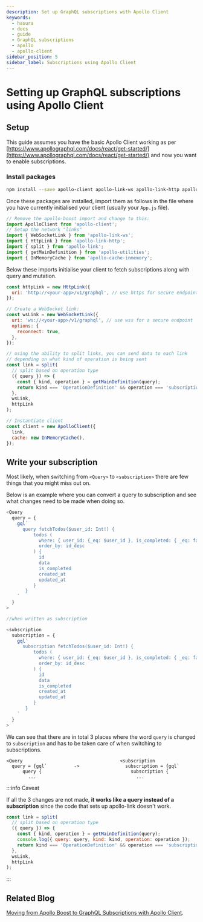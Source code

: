 ```yaml
---
description: Set up GraphQL subscriptions with Apollo Client
keywords:
  - hasura
  - docs
  - guide
  - GraphQL subscriptions
  - apollo
  - apollo-client
sidebar_position: 5
sidebar_label: Subscriptions using Apollo Client
---
```


# Setting up GraphQL subscriptions using Apollo Client

## Setup

This guide assumes you have the basic Apollo Client working as per
[https://www.apollographql.com/docs/react/get-started/](https://www.apollographql.com/docs/react/get-started/) and now
you want to enable subscriptions.

### Install packages

```bash
npm install --save apollo-client apollo-link-ws apollo-link-http apollo-link apollo-utilities apollo-cache-inmemory subscriptions-transport-ws
```

Once these packages are installed, import them as follows in the file where you have currently initialised your client
(usually your `App.js` file).

```javascript
// Remove the apollo-boost import and change to this:
import ApolloClient from 'apollo-client';
// Setup the network "links"
import { WebSocketLink } from 'apollo-link-ws';
import { HttpLink } from 'apollo-link-http';
import { split } from 'apollo-link';
import { getMainDefinition } from 'apollo-utilities';
import { InMemoryCache } from 'apollo-cache-inmemory';
```

Below these imports initialise your client to fetch subscriptions along with query and mutation.

```javascript
const httpLink = new HttpLink({
  uri: 'http://<your-app>/v1/graphql', // use https for secure endpoint
});

// Create a WebSocket link:
const wsLink = new WebSocketLink({
  uri: 'ws://<your-app>/v1/graphql', // use wss for a secure endpoint
  options: {
    reconnect: true,
  },
});

// using the ability to split links, you can send data to each link
// depending on what kind of operation is being sent
const link = split(
  // split based on operation type
  ({ query }) => {
    const { kind, operation } = getMainDefinition(query);
    return kind === 'OperationDefinition' && operation === 'subscription';
  },
  wsLink,
  httpLink
);

// Instantiate client
const client = new ApolloClient({
  link,
  cache: new InMemoryCache(),
});
```

## Write your subscription

Most likely, when switching from `<Query>` to `<subscription>` there are few things that you might miss out on.

Below is an example where you can convert a query to subscription and see what changes need to be made when doing so.

```javascript
<Query
  query = {
    gql`
      query fetchTodos($user_id: Int!) {
          todos (
            where: { user_id: {_eq: $user_id }, is_completed: { _eq: false }},
            order_by: id_desc
          ) {
            id
            data
            is_completed
            created_at
            updated_at
          }
       }
    `
  }
>

//when written as subscription

<subscription
  subscription = {
    gql`
      subscription fetchTodos($user_id: Int!) {
          todos (
            where: { user_id: {_eq: $user_id }, is_completed: { _eq: false }},
            order_by: id_desc
          ) {
            id
            data
            is_completed
            created_at
            updated_at
          }
       }
    `
  }
>
```

We can see that there are in total 3 places where the word `query` is changed to `subscription` and has to be taken care
of when switching to subscriptions.

```none
<Query                                    <subscription
  query = {gql`          ->                 subscription = {gql`
      query {                                 subscription {
        ...                                     ...
```

:::info Caveat

If all the 3 changes are not made, **it works like a query instead of a subscription** since the code that sets up
apollo-link doesn't work.

```javascript
const link = split(
  // split based on operation type
  ({ query }) => {
    const { kind, operation } = getMainDefinition(query);
    console.log({ query: query, kind: kind, operation: operation });
    return kind === 'OperationDefinition' && operation === 'subscription';
  },
  wsLink,
  httpLink
);
```

:::

## Related Blog

[Moving from Apollo Boost to GraphQL Subscriptions with Apollo Client](https://hasura.io/blog/moving-from-apollo-boost-to-graphql-subscriptions-with-apollo-client-cc0373e0adb0/).
